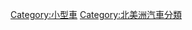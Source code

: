 {{Catnav|頁面分類|人类社会|交通|道路運輸|汽车|汽車種類}}

{{Catmore}}

[[Category:小型車‎|Category:小型車‎]]
[[Category:北美洲汽車分類|Category:北美洲汽車分類]]